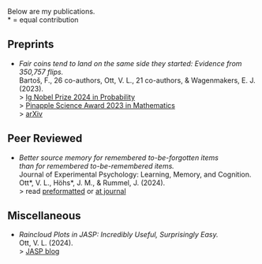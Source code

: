 Below are my publications.  
\* = equal contribution

## Preprints

- *Fair coins tend to land on the same side they started: Evidence from 350,757 flips.*  
Bartoš, F., 26 co-authors, Ott, V. L., 21 co-authors, & Wagenmakers, E. J. (2023).   
> <a href="https://improbable.com/ig/winners/#ig2024" target="_blank">Ig Nobel Prize 2024 in Probability</a>  
> <a href="https://www.bayesianspectacles.org/coin-tossing-paper-wins-chinese-ignobel-pineapple-award/" target="_blank">Pinapple Science Award 2023 in Mathematics</a>  
> <a href="https://arxiv.org/abs/2310.04153" target="_blank">arXiv</a>

## Peer Reviewed

- *Better source memory for remembered to-be-forgotten items  
than for remembered to-be-remembered items.*  
Journal of Experimental Psychology: Learning, Memory, and Cognition.  
Ott\*, V. L., Höhs\*, J. M., & Rummel, J. (2024).  
> read <a href="https://osf.io/v7wp2" target="_blank">preformatted</a> or <a href="https://doi.org/10.1037/xlm0001362" target="_blank">at journal</a>

## Miscellaneous

- *Raincloud Plots in JASP: Incredibly Useful, Surprisingly Easy.*  
Ott, V. L. (2024).  
> <a href="https://jasp-stats.org/2024/07/26/raincloud-plots-in-jasp-incredibly-useful-surprisingly-easy/" target="_blank">JASP blog</a>